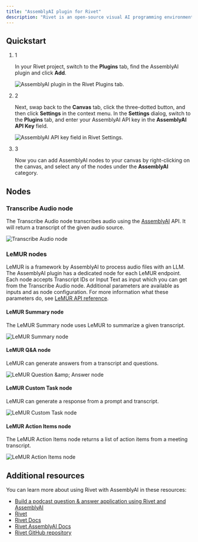 ```yaml
---
title: "AssemblyAI plugin for Rivet"
description: "Rivet is an open-source visual AI programming environment. Through a collaboration between AssemblyAI and Rivet, you can use AssemblyAI speech-to-text and LeMUR capabilities in Rivet."
---
```


## Quickstart[​](#quickstart "Direct link to Quickstart")

1. 1

   In your Rivet project, switch to the **Plugins** tab, find the AssemblyAI plugin and click **Add**.

   ![AssemblyAI plugin in the Rivet Plugins tab.](/images/docs/integrations/docs/assets/images/1-plugins-55a8ab4370bc29cbd6cbe40226de6785.png)

2. 2

   Next, swap back to the **Canvas** tab, click the three-dotted button, and then click **Settings** in the context menu. In the **Settings** dialog, switch to the **Plugins** tab, and enter your AssemblyAI API key in the **AssemblyAI API Key** field.

   ![AssemblyAI API key field in Rivet Settings.](/images/docs/integrations/docs/assets/images/2-settings-282962f515f294a3f54ea671a634a3a8.png)

3. 3

   Now you can add AssemblyAI nodes to your canvas by right-clicking on the canvas, and select any of the nodes under the **AssemblyAI** category.

## Nodes[​](#nodes "Direct link to Nodes")

### Transcribe Audio node[​](#transcribe-audio-node "Direct link to Transcribe Audio node")

The Transcribe Audio node transcribes audio using the [AssemblyAI](https://www.assemblyai.com/) API. It will return a transcript of the given audio source.

![Transcribe Audio node](/images/docs/integrations/docs/assets/images/transcribe-audio-node-4b51aaab1077ea2a7a459dc800f2e754.png)

### LeMUR nodes[​](#lemur-nodes "Direct link to LeMUR nodes")

LeMUR is a framework by AssemblyAI to process audio files with an LLM. The AssemblyAI plugin has a dedicated node for each LeMUR endpoint. Each node accepts Transcript IDs or Input Text as input which you can get from the Transcribe Audio node. Additional parameters are available as inputs and as node configuration. For more information what these parameters do, see [LeMUR API reference](https://www.assemblyai.com/docs/api-reference/lemur).

#### LeMUR Summary node[​](#lemur-summary-node "Direct link to LeMUR Summary node")

The LeMUR Summary node uses LeMUR to summarize a given transcript.

![LeMUR Summary node](/images/docs/integrations/docs/assets/images/lemur-summary-node-a8e975ee1060597e2edd5d28b0bd4f3e.png)

#### LeMUR Q\&A node[​](#lemur-qa-node "Direct link to LeMUR Q\&A node")

LeMUR can generate answers from a transcript and questions.

![LeMUR Question \&amp; Answer node](/images/docs/integrations/docs/assets/images/lemur-qna-node-264f1047fe45c5b0eab0525aad7cad07.png)

#### LeMUR Custom Task node[​](#lemur-custom-task-node "Direct link to LeMUR Custom Task node")

LeMUR can generate a response from a prompt and transcript.

![LeMUR Custom Task node](/images/docs/integrations/docs/assets/images/lemur-task-node-f3d9e93525cd35a2580e6b684eacb765.png)

#### LeMUR Action Items node[​](#lemur-action-items-node "Direct link to LeMUR Action Items node")

The LeMUR Action Items node returns a list of action items from a meeting transcript.

![LeMUR Action Items node](/images/docs/integrations/docs/assets/images/lemur-action-items-node-f674f7f9d98ed1640f04d7a1a61955b3.png)

## Additional resources[​](#additional-resources "Direct link to Additional resources")

You can learn more about using Rivet with AssemblyAI in these resources:

* [Build a podcast question & answer application using Rivet and AssemblyAI](https://www.assemblyai.com/blog/podcast-qa-application-rivet/)
* [Rivet](https://rivet.ironcladapp.com/)
* [Rivet Docs](https://rivet.ironcladapp.com/docs)
* [Rivet AssemblyAI Docs](https://rivet.ironcladapp.com/docs/user-guide/plugins/built-in/assemblyai)
* [Rivet GitHub repository](https://github.com/ironclad/rivet)
